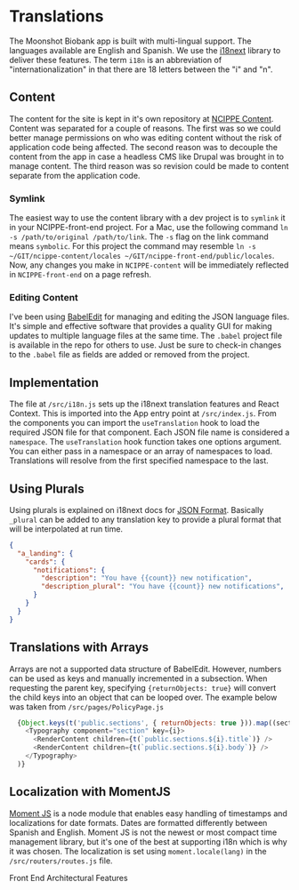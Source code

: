 
<Meta title="Architecture/Translations" />

# Translations
The Moonshot Biobank app is built with multi-lingual support. The languages available are English and Spanish. We use the [i18next](https://www.i18next.com/) library to deliver these features. The term `i18n` is an abbreviation of "internationalization" in that there are 18 letters between the "i" and "n".

## Content
The content for the site is kept in it's own repository at [NCIPPE Content](https://github.com/CBIIT/ncippe-content). Content was separated for a couple of reasons. The first was so we could better manage permissions on who was editing content without the risk of application code being affected. The second reason was to decouple the content from the app in case a headless CMS like Drupal was brought in to manage content. The third reason was so revision could be made to content separate from the application code.

### Symlink
The easiest way to use the content library with a dev project is to `symlink` it in your NCIPPE-front-end project. For a Mac, use the following command `ln -s /path/to/original /path/to/link`. The `-s` flag on the link command means `symbolic`. For this project the command may resemble `ln -s ~/GIT/ncippe-content/locales ~/GIT/ncippe-front-end/public/locales`. Now, any changes you make in `NCIPPE-content` will be immediately reflected in `NCIPPE-front-end` on a page refresh.

### Editing Content
I've been using [BabelEdit](https://www.codeandweb.com/babeledit) for managing and editing the JSON language files. It's simple and effective software that provides a quality GUI for making updates to multiple language files at the same time. The `.babel` project file is available in the repo for others to use. Just be sure to check-in changes to the `.babel` file as fields are added or removed from the project.

## Implementation
The file at `/src/i18n.js` sets up the i18next translation features and React Context. This is imported into the App entry point at `/src/index.js`. From the components you can import the `useTranslation` hook to load the required JSON file for that component. Each JSON file name is considered a `namespace`. The `useTranslation` hook function takes one options argument. You can either pass in a namespace or an array of namespaces to load. Translations will resolve from the first specified namespace to the last.

## Using Plurals
Using plurals is explained on i18next docs for [JSON Format](https://www.i18next.com/misc/json-format#i18next-json-v3). Basically `_plural` can be added to any translation key to provide a plural format that will be interpolated at run time.

```json
{
  "a_landing": {
    "cards": {
      "notifications": {
        "description": "You have {{count}} new notification",
        "description_plural": "You have {{count}} new notifications",
      }
    }
  }
}
```

## Translations with Arrays
Arrays are not a supported data structure of BabelEdit. However, numbers can be used as keys and manually incremented in a subsection. When requesting the parent key, specifying `{returnObjects: true}` will convert the child keys into an object that can be looped over. The example below was taken from  `/src/pages/PolicyPage.js`

```javascript
  {Object.keys(t('public.sections', { returnObjects: true })).map((section, i) => 
    <Typography component="section" key={i}>
      <RenderContent children={t(`public.sections.${i}.title`)} />
      <RenderContent children={t(`public.sections.${i}.body`)} />
    </Typography>
  )}
```

## Localization with MomentJS
[Moment JS](https://momentjs.com/) is a node module that enables easy handling of timestamps and localizations for date formats. Dates are formatted differently between Spanish and English. Moment JS is not the newest or most compact time management library, but it's one of the best at supporting i18n which is why it was chosen. The localization is set using `moment.locale(lang)` in the `/src/routers/routes.js` file.


<div class="subheading">Front End Architectural Features</div>
